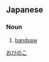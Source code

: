 ==Japanese==
{{ja-kanjitab|おび|のこ|yomi=k}}

===Noun===
{{ja-noun|おびのこ}}

# [[bandsaw]]

[[Category:ja:Saws|おびのこ]]